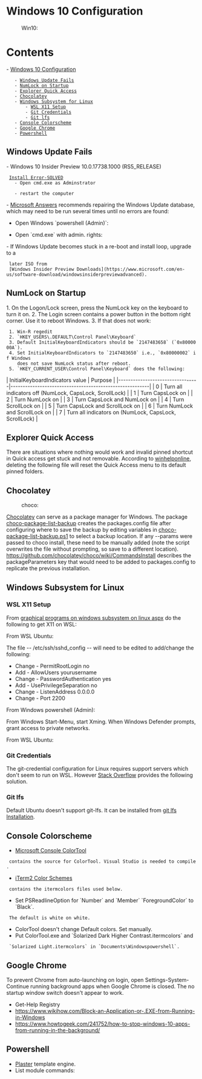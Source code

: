 = Windows 10 Configuration =
:Win10:

= Contents =
- [[#Windows 10 Configuration|Windows 10 Configuration]]
    - [[#Windows 10 Configuration#Windows Update Fails|Windows Update Fails]]
    - [[#Windows 10 Configuration#NumLock on Startup|NumLock on Startup]]
    - [[#Windows 10 Configuration#Explorer Quick Access|Explorer Quick Access]]
    - [[#Windows 10 Configuration#Chocolatey|Chocolatey]]
    - [[#Windows 10 Configuration#Windows Subsystem for Linux|Windows Subsystem for Linux]]
        - [[#Windows 10 Configuration#Windows Subsystem for Linux#WSL X11 Setup|WSL X11 Setup]]
        - [[#Windows 10 Configuration#Windows Subsystem for Linux#Git Credentials|Git Credentials]]
        - [[#Windows 10 Configuration#Windows Subsystem for Linux#Git lfs|Git lfs]]
    - [[#Windows 10 Configuration#Console Colorscheme|Console Colorscheme]]
    - [[#Windows 10 Configuration#Google Chrome|Google Chrome]]
    - [[#Windows 10 Configuration#Powershell|Powershell]]


== Windows Update Fails ==

- Windows 10 Insider Preview 10.0.17738.1000 (RS5_RELEASE)
  [[https://answers.microsoft.com/en-us/windows/forum/windows_10-update/windows-10-insider-preview-100177381000-rs5release/33da6c23-c9db-4096-8d68-38ee39d51b89|Install Error-SOLVED]]
    - Open cmd.exe as Adminstrator

{{{ dos
Sfc.exe /Scannow
Dism.exe /online /Cleanup-Image /StartComponentCleanup
Dism.exe /online /Cleanup-Image /restorehealth
}}}

    - restart the computer

- [[https://answers.microsoft.com/en-us/windows/forum/windows_10-update/failed-to-install-2017-07-cumulative-update-for/de8fb22d-e611-4a2e-89f9-6944b78aa01b?auth=1|Microsoft Answers]]
recommends repairing the Windows Update database, which may need to be run
several times until no errors are found:

* Open Windows `powershell (Admin)`:

{{{ powershell
cd $env:windir\diagnostics\system\windowsupdate\
Get-TroubleshootingPack  .  |  Invoke-TroubleshootingPack  -Result  $env:TEMP
}}}

* Open `cmd.exe` with admin. rights:

{{{ DOS
net stop wuauserv
del /f /s /q C:\Windows\SoftwareDistribution\DataStore\*.*
del /f /s /q C:\Windows\SoftwareDistribution\Download\*.*
net start wuauserv
wuauclt /detectnow /reportnow
}}}

- If Windows Update becomes stuck in a re-boot and install loop, upgrade to a
  later ISO from
  [Windows Insider Preview Downloads](https://www.microsoft.com/en-us/software-download/windowsinsiderpreviewadvanced).

== NumLock on Startup ==

1. On the Logon/Lock screen, press the NumLock key on the keyboard to turn it on.
2. The Login screen contains a power button in the bottom right corner. Use it to reboot Windows.
3. If that does not work:
  1. Win-R regedit
  2. `HKEY_USERS\.DEFAULT\Control Panel\Keyboard`
  3. Default InitialKeyboardIndicators should be `2147483658` (`0x8000000A`).
  4. Set InitialKeyboardIndicators to `2147483650` i.e., `0x80000002` if Windows
     does not save NumLock status after reboot.
  5. `HKEY_CURRENT_USER\Control Panel\Keyboard` does the following:

| InitialKeyboardIndicators value | Purpose                                                 |
|---------------------------------|---------------------------------------------------------|
| 0                               | Turn all indicators off (NumLock, CapsLock, ScrollLock) |
| 1                               | Turn CapsLock on                                        |
| 2                               | Turn NumLock on                                         |
| 3                               | Turn CapsLock and NumLock on                            |
| 4                               | Turn ScrollLock on                                      |
| 5                               | Turn CapsLock and ScrollLock on                         |
| 6                               | Turn NumLock and ScrollLock on                          |
| 7                               | Turn all indicators on (NumLock, CapsLock, ScrollLock)  |

== Explorer Quick Access ==

There are situations where nothing would work and invalid pinned shortcut in
Quick access get stuck and not removable. According to [[http://www.winhelponline.com/blog/fix-quick-access-reset-pinned-shortcuts-stuck-not-working-windows-10/|winhelponline]],
deleting the following file will reset the Quick Access menu to its default
pinned folders.

{{{ DOS
cmd.exe /c del "%AppData%\Microsoft\Windows\Recent\AutomaticDestinations\f01b4d95cf55d32a.automaticDestinations-ms"
}}}

== Chocolatey ==
:choco:

[[https://chocolatey.org/|Chocolatey]] can serve as a package manager for Windows. The package
[[https://chocolatey.org/packages/choco-package-list-backup|choco-package-list-backup]] creates the packages.config file after
configuring where to save the backup by editing variables
in [[file:C:/ProgramData/chocolatey/bin/choco-package-list-backup.ps1|choco-package-list-backup.ps1]] to select a backup location.
If any --params were passed to choco install, these need to be manually added
(note the script overwrites the file without prompting, so save to a different
location).  https://github.com/chocolatey/choco/wiki/CommandsInstall describes the packageParameters
key that would need to be added to packages.config to replicate the previous
installation.

== Windows Subsystem for Linux ==

=== WSL X11 Setup ===

From [[https://virtualizationreview.com/articles/2017/02/08/graphical-programs-on-windows-subsystem-on-linux.aspx|graphical programs on windows subsystem on linux aspx]] do the following to get X11 on WSL:

From WSL Ubuntu:

{{{ bash
sudo apt-get remove  openssh-server
sudo apt-get install  openssh-server
}}}

The file -- /etc/ssh/sshd_config -- will need to be edited to add/change the following:

* Change - PermitRootLogin no
* Add - AllowUsers yourusername
* Change - PasswordAuthentication yes
* Add - UsePrivilegeSeparation no
* Change - ListenAddress 0.0.0.0
* Change - Port 2200

{{{ bash
sudo service ssh --full-restart
}}}

From Windows powershell (Admin):

{{{ powershell
choco install Xming -y
}}}

From Windows Start-Menu, start Xming. When Windows Defender prompts, grant access to private networks.

From WSL Ubuntu:

{{{ bash
sudo apt-get install x11-apps
export DISPLAY=:0
xeyes # to test
}}}

=== Git Credentials ===

The git-credential configuration for Linux requires support servers which don't
seem to run on WSL. However [[https://stackoverflow.com/questions/45925964/how-to-use-git-credential-store-on-wsl-ubuntu-on-windows#comment81823871_47350274|Stack Overflow]] provides the following solution.

{{{ bash
git config --global credential.helper "/mnt/c/Program\ Files/Git/mingw64/libexec/git-core/git-credential-wincred.exe"
}}}

=== Git lfs ===

Default Ubuntu doesn't support git-lfs. It can be installed from
[[https://github.com/git-lfs/git-lfs/wiki/Installation|git lfs Installation]].

{{{ bash
sudo apt-get install software-properties-common to install add-apt-repository (or sudo apt-get install python-software-properties if you are on Ubuntu <= 12.04)
sudo add-apt-repository ppa:git-core/ppa
sudo apt-get update
curl -s https://packagecloud.io/install/repositories/github/git-lfs/script.deb.sh | sudo bash
sudo apt-get install git-lfs
git lfs instal
}}}

== Console Colorscheme ==

* [[https://github.com/Microsoft/Console/tree/master/tools/ColorTool|Microsoft Console ColorTool]]
  contains the source for ColorTool. Visual Studio is needed to compile.
* [[https://github.com/mbadolato/iTerm2-Color-Schemes|iTerm2 Color Schemes]]
  contains the itermcolors files used below.
* Set PSReadlineOption for `Number` and `Member` `ForegroundColor` to `Black`.
  The default is white on white.
* ColorTool doesn't change Default colors. Set manually.
* Put ColorTool.exe and `Solarized Dark Higher Contrast.itermcolors` and
  `Solarized Light.itermcolors` in `Documents\Windowspowershell`.

== Google Chrome ==

To prevent Chrome from auto-launching on login, open Settings-System-Continue running background apps when Google Chrome is closed. The no startup window switch doesn't appear to work.

{{{ DOS
copy 
REG QUERY HKCU\Software\Microsoft\Windows\CurrentVersion\Run /v GoogleChromeAutoLaunch*
Alt-R
regedit
Delete Computer\HKEY_CURRENT_USER\Software\Microsoft\Windows\CurrentVersion\Run\GoogleChromeAutoLaunch_*
}}}

{{{ powershell
$RegPath = "HKCU:\Software\Microsoft\Windows\CurrentVersion\Run"
$RegProperty = "GoogleChromeAutoLaunch*"
Get-ItemProperty -Path $RegPath -Name $RegProperty
Remove-ItemProperty -Path $RegPath -Name $RegProperty -Confirm
}}}

* Get-Help Registry
* https://www.wikihow.com/Block-an-Application-or-.EXE-from-Running-in-Windows
* https://www.howtogeek.com/241752/how-to-stop-windows-10-apps-from-running-in-the-background/

== Powershell ==
* [[https://github.com/powershell/Plaster/|Plaster]] template engine.
* List module commands:

{{{powershell
Get-Command -Module <ModuleName>
Get-PSRepository

# Hide dotfiles
Get-ChildItem "$env:USERPROFILE" | # -recurse -force |
    Where-Object {$_.name -like ".*" -and $_.attributes -match 'Hidden' -eq $false} |
    Set-ItemProperty -name Attributes -value ([System.IO.FileAttributes]::Hidden)
}}}
